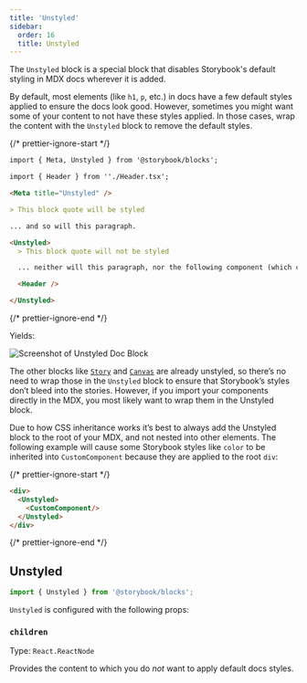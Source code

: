 ```yaml
---
title: 'Unstyled'
sidebar:
  order: 16
  title: Unstyled
---
```


The `Unstyled` block is a special block that disables Storybook's default styling in MDX docs wherever it is added.

By default, most elements (like `h1`, `p`, etc.) in docs have a few default styles applied to ensure the docs look good. However, sometimes you might want some of your content to not have these styles applied. In those cases, wrap the content with the `Unstyled` block to remove the default styles.

{/* prettier-ignore-start */}

```md title="Header.mdx"
import { Meta, Unstyled } from '@storybook/blocks';

import { Header } from ''./Header.tsx';

<Meta title="Unstyled" />

> This block quote will be styled

... and so will this paragraph.

<Unstyled>
  > This block quote will not be styled

  ... neither will this paragraph, nor the following component (which contains an \<h1\>):

  <Header />

</Unstyled>
```

{/* prettier-ignore-end */}

Yields:

![Screenshot of Unstyled Doc Block](../../_assets/api/doc-block-unstyled.png)

<Callout variant="info">

  The other blocks like [`Story`](./doc-block-story.mdx) and [`Canvas`](./doc-block-canvas.mdx) are already unstyled, so there’s no need to wrap those in the `Unstyled` block to ensure that Storybook’s styles don’t bleed into the stories. However, if you import your components directly in the MDX, you most likely want to wrap them in the Unstyled block.

</Callout>

<Callout variant="info" icon="💡">

  Due to how CSS inheritance works it’s best to always add the Unstyled block to the root of your MDX, and not nested into other elements. The following example will cause some Storybook styles like `color` to be inherited into `CustomComponent` because they are applied to the root `div`:

  {/* prettier-ignore-start */}

  ```md
  <div>
    <Unstyled>
      <CustomComponent/>
    </Unstyled>
  </div>
  ```

  {/* prettier-ignore-end */}
  
</Callout>

## Unstyled

```js
import { Unstyled } from '@storybook/blocks';
```

`Unstyled` is configured with the following props:

### `children`

Type: `React.ReactNode`

Provides the content to which you do *not* want to apply default docs styles.
